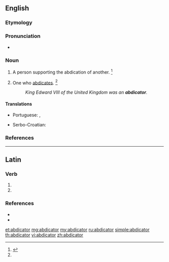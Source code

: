 ==English==

===Etymology===
{{suffix|abdicate|or|lang=en}}

===Pronunciation===
* {{a|US}} {{IPA|/ˈæb.dəˌkei.tɚ/|/ˈæb.dəˌkei.tə/|lang=en}}

===Noun===
{{en-noun}}

# {{lb|en|obsolete}} A person supporting the abdication of another. {{defdate|Late 17<sup>th</sup> centruy.}}<ref name = SOED>{{R:SOED5|page=3}}</ref>
# One who [[abdicate]]s. {{defdate|Late 17<sup>th</sup> centruy.}}<ref name = SOED/>
#: ''King Edward VIII of the United Kingdom was an '''abdicator'''.''

====Translations====
{{trans-top|one who abdicates}}
* Portuguese: {{t|pt|abdicador|m}}, {{t|pt|abdicante|m|f}}
{{trans-mid}}
* Serbo-Croatian: {{t|sh|abdìkant|m}}
{{trans-bottom}}

===References===
<references/>

----

==Latin==

===Verb===
{{la-verb-form|abdicātor}}

# {{inflection of|abdicō||2|s|futr|pasv|impr|lang=la}}
# {{inflection of|abdicō||3|s|futr|pasv|impr|lang=la}}

===References===
* {{R:du Cange}}
* {{R:NLW}}

[[et:abdicator]]
[[mg:abdicator]]
[[my:abdicator]]
[[ru:abdicator]]
[[simple:abdicator]]
[[th:abdicator]]
[[vi:abdicator]]
[[zh:abdicator]]